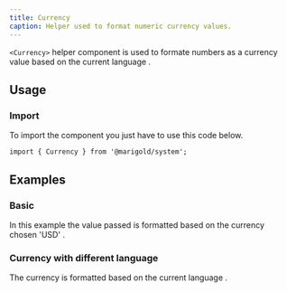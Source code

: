```yaml
---
title: Currency
caption: Helper used to format numeric currency values.
---
```


`<Currency>` helper component is used to formate numbers as a currency value based on the current language .

## Usage

### Import

To import the component you just have to use this code below.

```tsx
import { Currency } from '@marigold/system';
```

## Examples

### Basic

In this example the value passed is formatted based on the currency chosen 'USD' .

<ComponentDemo file="./currency.demo.tsx" />

### Currency with different language

The currency is formatted based on the current language .

<ComponentDemo file="./formatted-currency.demo.tsx" />
